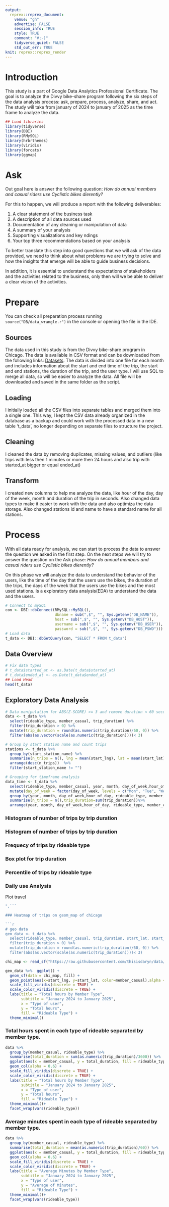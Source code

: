 ```yaml
---
output:
  reprex::reprex_document:
    venue: "gh"
    advertise: FALSE
    session_info: TRUE
    style: TRUE
    comment: "#;-)"
    tidyverse_quiet: FALSE
    std_out_err: TRUE
knit: reprex::reprex_render
---
```


# Introduction

This study is a part of Google Data Analytics Professional Certificate. The goal is to analyze the Divvy bike-share program following the six steps of the data analysis process: ask, prepare, process, analyze, share, and act. The study will take from january of 2024 to january of 2025 as the time frame to analyze the data.

```r
## Load libraries
library(tidyverse)
library(DBI)
library(RMySQL)
library(hrbrthemes)
library(viridis)
library(forcats)
library(ggmap)
```

# Ask

Out goal here is answer the following question: *How do annual members and casual riders use Cyclistic bikes dierently?*

For this to happen, we will produce a report with the following deliverables:

1.  A clear statement of the business task
2.  A description of all data sources used
3.  Documentation of any cleaning or manipulation of data
4.  A summary of your analysis
5.  Supporting visualizations and key ndings
6.  Your top three recommendations based on your analysis

To better translate this step into good questions that we will ask of the data provided, we need to think about what problems we are trying to solve and how the insights that emerge will be able to guide business decisions.

In addition, it is essential to understand the expectations of stakeholders and the activities related to the business, only then will we be able to deliver a clear vision of the activities.

# Prepare

You can check all preparation process running `source("DB/data_wrangle.r")` in the console or opening the file in the IDE.

## Sources

The data used in this study is from the Divvy bike-share program in Chicago. The data is available in CSV format and can be downloaded from the following links: [Datasets](https://divvy-tripdata.s3.amazonaws.com/index.html). The data is divided into one file for each month and includes information about the start and end time of the trip, the start and end stations, the duration of the trip, and the user type. I will use SQL to merge all data, so will be easier to analyze the data. All file will be downloaded and saved in the same folder as the script.

## Loading

I initially loaded all the CSV files into separate tables and merged them into a single one. This way, I kept the CSV data already organized in the database as a backup and could work with the processed data in a new table 't_data', no longer depending on separate files to structure the project.

## Cleaning

I cleaned the data by removing duplicates, missing values, and outliers (like trips with less then 1 minutes or more then 24 hours and also trip with started_at bigger or equal ended_at)

## Transform

I created new columns to help me analyze the data, like hour of the day, day of the week, month and duration of the trip in seconds. Also changed data types to make it easier to work with the data and also optimiza the data storage. Also changed stations id and name to have a standard name for all stations.

# Process

With all data ready for analysis, we can start to process the data to answer the question we asked in the first step. On the next steps we will try to answer the question on the Ask phase: *How do annual members and casual riders use Cyclistic bikes dierently?*

On this phase we will analyze the data to understand the behavior of the users, like the time of the day that the users use the bikes, the duration of the trips, the days of the week that the users use the bikes and the most used stations. Is a exploratory data analysis(EDA) to understand the data and the users.

```r
# Connect to mySQL
con <- DBI::dbConnect(RMySQL::MySQL(), 
                      dbname = sub(",$", "", Sys.getenv("DB_NAME")),
                      host = sub(",$", "", Sys.getenv("DB_HOST")),
                      username = sub(",$", "", Sys.getenv("DB_USER")),
                      password = sub(",$", "", Sys.getenv("DB_PSWD")))
# Load data
t_data <- DBI::dbGetQuery(con, "SELECT * FROM t_data")

```

## Data Overview

```r
# Fix data types
# t_data$started_at <- as.Date(t_data$started_at)
# t_data$ended_at <- as.Date(t_data$ended_at)
## Load Head
head(t_data)
```

## Exploratory Data Analysis

```r
# Data manipulation for ABS(Z-SCORE) >= 3 and remove duration < 60 seconds
data <- t_data %>%
  select(rideable_type, member_casual, trip_duration) %>%
  filter(trip_duration > 0) %>% 
  mutate(trip_duration = round(as.numeric(trip_duration)/60, 0)) %>%
  filter(abs(as.vector(scale(as.numeric(trip_duration))))< 3)
```

```r
# Group by start station name and count trips
stations <- t_data %>%
  group_by(start_station_name) %>%
  summarise(n_trips = n(), lng = mean(start_lng), lat = mean(start_lat)) %>%
  arrange(desc(n_trips))  %>%
  filter(start_station_name != "")
```

```r
# Grouping for timeframe analysis
data_time <- t_data %>%
  select(rideable_type, member_casual, year, month, day_of_week,hour_of_day, trip_duration) %>%
  mutate(day_of_week = factor(day_of_week, levels = c("Mon", "Tue", "Wed", "Thu", "Fri", "Sat", "Sun")), month = factor(month, levels = c("Jan", "Feb", "Mar", "Apr", "May", "Jun", "Jul", "Aug", "Sep", "Oct", "Nov", "Dec"))) %>%
  group_by(year, month, day_of_week,hour_of_day, rideable_type, member_casual) %>%
  summarise(n_trips = n(),trip_duration=sum(trip_duration))%>%
  arrange(year, month, day_of_week,hour_of_day, rideable_type, member_casual)
```

### Histogram of number of trips by trip duration



### Histogram of number of trips by trip duration



### Frequecy of trips by rideable type



### Box plot for trip duration



### Percentile of trips by rideable type



### Daily use Analysis



Plot travel

```r

",```

### Heatmap of trips on geom_map of chicago

```r
# geo data
geo_data <- t_data %>%
  select(rideable_type, member_casual, trip_duration, start_lat, start_lng) %>%
  filter(trip_duration > 0) %>% 
  mutate(trip_duration = round(as.numeric(trip_duration)/60, 0)) %>%
  filter(abs(as.vector(scale(as.numeric(trip_duration))))< 3)
```

```r
chi_map <- read_sf("https://raw.githubusercontent.com/thisisdaryn/data/master/geo/chicago/Comm_Areas.geojson")
```

```r
geo_data %>%  ggplot() + 
  geom_sf(data = chi_map, fill) + 
  geom_point(aes(x=start_lng, y=start_lat, color=member_casual),alpha = 0.6, size=0.1)+
  scale_fill_viridis(discrete = TRUE) +
  scale_color_viridis(discrete = TRUE) +
  labs(title = "Total hours by Member Type",
       subtitle = "January 2024 to January 2025",
       x = "Type of user",
       y = "Total hours",
       fill = "Rideable Type") +
  theme_minimal()
```

### Total hours spent in each type of rideable separated by member type.

```r
data %>% 
  group_by(member_casual, rideable_type) %>% 
  summarise(total_duration = sum(as.numeric(trip_duration)/3600)) %>%
  ggplot(aes(x = member_casual, y = total_duration, fill = rideable_type)) +
  geom_col(alpha = 0.6) +
  scale_fill_viridis(discrete = TRUE) +
  scale_color_viridis(discrete = TRUE) +
  labs(title = "Total hours by Member Type",
       subtitle = "January 2024 to January 2025",
       x = "Type of user",
       y = "Total hours",
       fill = "Rideable Type") +
  theme_minimal()+
  facet_wrap(vars(rideable_type))
```

### Average minutes spent in each type of rideable separated by member type.

```r
data %>% 
  group_by(member_casual, rideable_type) %>% 
  summarise(total_duration = mean(as.numeric(trip_duration)/60)) %>%
  ggplot(aes(x = member_casual, y = total_duration, fill = rideable_type)) +
  geom_col(alpha = 0.6) +
  scale_fill_viridis(discrete = TRUE) +
  scale_color_viridis(discrete = TRUE) +
  labs(title = "Average Minutes by Member Type",
       subtitle = "January 2024 to January 2025",
       x = "Type of user",
       y = "Average of Minutes",
       fill = "Rideable Type") +
  theme_minimal()+
  facet_wrap(vars(rideable_type))
```
